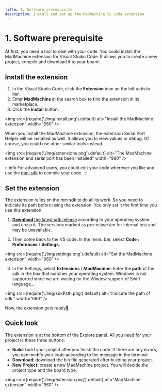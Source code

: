 ```yaml
---
title: 1. Software prerequisite
description: Install and set up the MadMachine VS Code extension.
---
```


# 1. Software prerequisite

At first, you need a tool to deal with your code. You could install the MadMachine extension for Visual Studio Code. It allows you to create a new project, compile and download it to your board. 

## Install the extension

1. In the Visual Studio Code, click the **Extension** icon on the left activity bar.
2. Enter **MadMachine** in the search box to find the extension in its marketplace.
3. Click the **Install** button.

<img
  src={require('./img/install.png').default}
  alt="Install the MadMachine extension" width="960"
/>

When you install the MadMachine extension, the extension Serial Port Helper will be installed as well. It allows you to view values or debug. Of course, you could use other similar tools instead.

<img
  src={require('./img/extensions.png').default}
  alt="The MadMachine extension and serial port has been installed" width="960"
/>

:::info
For advanced users, you could edit your code wherever you like and use the [mm-sdk](../advanced/mm-sdk) to compile your code.
:::

## Set the extension

The extension relies on the mm sdk to do all its work. So you need to indicate its path before using the extension. You only set it the first time you use this extension.

1. [**Download** the latest sdk release](https://github.com/madmachineio/mm-sdk/releases) according to your operating system and unzip it. The versions marked as pre-relase are for internal test and may be unavailable. 

2. Then come back to the VS code. In the menu bar, select **Code** / **Preferences** / **Settings**.

<img
  src={require('./img/settings.png').default}
  alt="Set the MadMachine extension" width="960"
/>

3. In the Settings, select **Extensions** / **MadMachine**. Enter the **path** of the sdk in the box that matches your operating system. Windows is not supported since we are waiting for the Window support of Swift language...

<img
  src={require('./img/sdkPath.png').default}
  alt="Indicate the path of sdk." width="960"
/>

Now, the extension gets ready👏.

## Quick look

The extension is at the bottom of the Explore panel. All you need for your project is these three buttons:

- **Build**: build your project after you finish the code. If there are any errors, you can modify your code according to the message in the terminal.
- **Download**: download the bin file generated after building your project.
- **New Project**: create a new MadMachine project. You will decide the project type and the board type.

<img
  src={require('./img/extension.png').default}
  alt="MadMachine extension" width="960"
/>